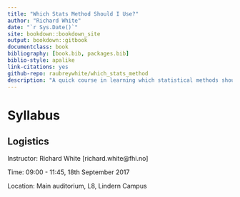 ```yaml
--- 
title: "Which Stats Method Should I Use?"
author: "Richard White"
date: "`r Sys.Date()`"
site: bookdown::bookdown_site
output: bookdown::gitbook
documentclass: book
bibliography: [book.bib, packages.bib]
biblio-style: apalike
link-citations: yes
github-repo: raubreywhite/which_stats_method
description: "A quick course in learning which statistical methods should be applied where."
---
```


# Syllabus

## Logistics

Instructor: Richard White [richard.white@fhi.no]

Time: 09:00 - 11:45, 18th September 2017

Location: Main auditorium, L8, Lindern Campus

